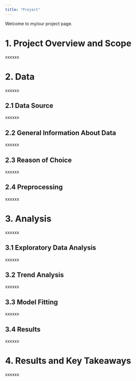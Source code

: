 ```yaml
---
title: "Project"
---
```


Welcome to my/our project page.

# 1. Project Overview and Scope

xxxxxx

# 2. Data

xxxxxx

## 2.1 Data Source

xxxxxx

## 2.2 General Information About Data

xxxxxx

## 2.3 Reason of Choice

xxxxxx

## 2.4 Preprocessing

xxxxxx

# 3. Analysis

xxxxxx

## 3.1 Exploratory Data Analysis

xxxxxx

## 3.2 Trend Analysis

xxxxxx

## 3.3 Model Fitting

xxxxxx

## 3.4 Results

xxxxxx

# 4. Results and Key Takeaways

xxxxxx
